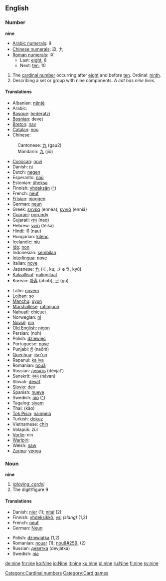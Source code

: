 ==English==
=== Number ===
'''nine'''

*[[w:Arabic numerals|Arabic numerals]]: 9
*[[w:Chinese numerals|Chinese numerals]]: 玖, 九
*[[w:Roman numerals|Roman numerals]]: IX
**Last: [[eight]], 8
**Next: [[ten]], 10

# The [[cardinal number]] occurring after [[eight]] and before [[ten]]. Ordinal: [[ninth]]. 
# Describing a set or group with nine components. ''A cat has nine lives.''

==== Translations ====
{{top}}
*Albanian: [[nëntë]]
*Arabic: {{ARchar|[[تسعة]]}} {{Unicode|(tisʕáa)}}
*[[Basque]]: [[bederatzi]]
*[[Bosnian]]: devet
*[[Breton]]: [[nav]]
*[[Catalan]]: [[nou]]
*Chinese:
:Cantonese: [[九]] (gau2)
:Mandarin: [[九]] (jiǔ)
*[[Corsican]]: [[novi]]
*Danish: [[ni]]
*Dutch: [[negen]]
*Esperanto: [[naŭ]]
*Estonian: [[üheksa]]
*Finnish: [[yhdeksän]] ([[:fi:yhdeksan|^]])
*French: [[neuf]]
*[[Frisian]]: [[njoggen]]
*German: [[neun]]
*Greek: [[εννέα]] (ennéa), [[εννιά]] (enniá)
*[[Guarani]]: [[porundy]]
*Gujarati: [[નવ]] (naq)
*Hebrew: [[תשע]] (téiša)
*Hindi: [[नौ]] (nau)
*Hungarian: [[kilenc]]
*Icelandic: [[níu]]
*[[Ido]]: [[non]]
*Indonesian: [[sembilan]]
*[[Interlingua]]: [[nove]]
*Italian: [[nove]]
*Japanese: [[九]] (く, ku; きゅう, kyū)
*[[Kalaallisut]]: [[qulingiluat]]
*Korean: [[아홉]] (ahob), [[구]] (gu)
{{mid}}
*Latin: [[novem]]
*[[Lojban]]: [[so]]
*[[Manchu]]: [[uyun]]
*[[Marshallese]]: [[ratimjuon]]
*[[Nahuatl]]: [[chicuei]]
*Norwegian: [[ni]]
*[[Novial]]: [[nin]]
*[[Old English]]: [[nigon]]
*Persian: {{FAchar|[[نه|نُه]]}} (noh)
*Polish: [[dziewięć]]
*Portuguese: [[nove]]
*Punjabi: [[ਨੋਂ]] (naōṁ)
*[[Quechua]]: [[jisq'un]]
*Rapanui: [[ka iva]]
*Romanian: [[nouă]]
*Russian: [[девять]] (dévjat’)
*Sanskrit: [[नवम्]] (návan)
*Slovak: [[deväť]]
*[[Slovio]]: [[dev]]
*Spanish: [[nueve]]
*Swedish: [[nio]] ([[:sv:nio|^]])
*Tagalog: [[siyam]]
*Thai: {{THchar|[[เก้า]]}} (kào)
*[[Tok Pisin]]: [[nainpela]]
*Turkish: [[dokuz]]
*Vietnamese: [[chín]]
*Volapük: zül
*[[Vorlin]]: nin
*[[Warlpiri]]: {{Unicode|[[ɟaɻukutu]]}}
*Welsh: [[naw]]
*[[Zarma]]: [[yegga]]
{{bottom}}

=== Noun ===
'''nine'''

# ''([[playing_cards]])''
# The digit/figure 9

==== Translations ====
{{top}}
*Danish: [[nier]] {{c}} (1); [[nital]] {{n}} (2)
*Finnish: [[yhdeksikkö]], [[ysi]] ''(slang)'' (1,2)
*French: [[neuf]] {{m}}
*German: [[Neun]] {{f}}
{{mid}}
*Polish: [[dziewiątka]] {{f}} (1,2)
*Romanian: [[nouar]] {{m}} (1); [[nou&#259;]] {{m}} (2)
*Russian: [[девятка]] (devjátka) {{f}}
*Swedish: [[nia]]
{{bottom}}

[[Category:Cardinal numbers]]
[[Category:Card games]]

[[de:nine]]
[[fr:nine]]
[[ko:Nine]]
[[io:Nine]]
[[it:nine]]
[[ku:nine]]
[[pl:nine]]
[[ru:Nine]]
[[fi:nine]]
[[sv:nine]]